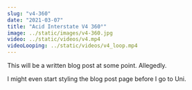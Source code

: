```yaml
---
slug: "v4-360"
date: "2021-03-07"
title: "Acid Interstate V4 360°"
image: ../static/images/v4-360.jpg
video: ../static/videos/v4.mp4
videoLooping: ../static/videos/v4_loop.mp4
---
```


This will be a written blog post at some point. Allegedly.

I might even start styling the blog post page before I go to Uni.